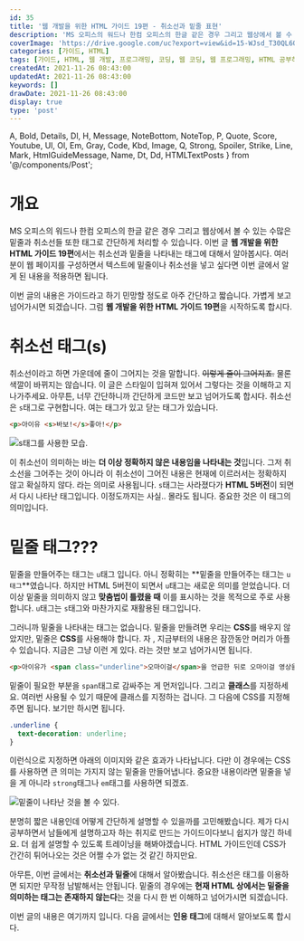 ```yaml
---
id: 35
title: '웹 개발을 위한 HTML 가이드 19편 - 취소선과 밑줄 표현'
description: 'MS 오피스의 워드나 한컴 오피스의 한글 같은 경우 그리고 웹상에서 볼 수 있는 수많은 밑줄과 취소선들 또한 태그로 간단하게 처리할 수 있습니다. 이번 글 웹 개발을 위한 HTML 가이드 19편에서는 취소선과 밑줄을 나타내는 태그에 대해서 알아봅시다. 여러분이 웹 페이지를 구성하면서 텍스트에 밑줄이나 취소선을 넣고 싶다면 이번 글에서 알게 된 내용을 적용하면 됩니다. 이번 글의 내용은 가이드라고 하기 민망할 정도로 아주 간단하고 짧습니다. 가볍게 보고 넘어가시면 되겠습니다. 그럼 웹 개발을 위한 HTML 가이드 19편을 시작하도록 합시다. 취소선이라고 하면 가운데에 줄이 그어지는 것을 말합니다. 이렇게 줄이 그어지죠. 물론 색깔이 바뀌지는 않습니다. 이 글은 스타일이 입혀져 있어서 그렇다는 것을 이해하고 지나가주세요. 아무튼, 너무 간단하니까 간단하게 코드만 보고 넘어가도록 합시다. 취소선은 s태그로 구현합니다. 여는 태그가 있고 닫는 태그가 있습니다.'
coverImage: 'https://drive.google.com/uc?export=view&id=15-WJsd_T30QL6OBnuezGG4ePQP7cNll5'
categories: [가이드, HTML]
tags: [가이드, HTML, 웹 개발, 프로그래밍, 코딩, 웹 코딩, 웹 프로그래밍, HTML 공부하기, HTML 초보, 취소선, 밑줄, s 태그, u 태그]
createdAt: 2021-11-26 08:43:00
updatedAt: 2021-11-26 08:43:00
keywords: []
drawDate: 2021-11-26 08:43:00
display: true
type: 'post'
---
```


  A, Bold, Details, Dl, H, Message, NoteBottom, NoteTop, P,
  Quote, Score, Youtube, Ul, Ol, Em, Gray, Code, Kbd, Image,
  Q, Strong, Spoiler, Strike, Line, Mark, HtmlGuideMessage, Name,
  Dt, Dd, HTMLTextPosts
} from '@/components/Post';

<HtmlGuideMessage />

<HTMLTextPosts />

# 개요
MS 오피스의 워드나 한컴 오피스의 한글 같은 경우 그리고 웹상에서 볼 수 있는 수많은 밑줄과 취소선들 또한 태그로 간단하게 처리할 수 있습니다. 이번 글 **웹 개발을 위한 HTML 가이드 19편**에서는 취소선과 밑줄을 나타내는 태그에 대해서 알아봅시다. 여러분이 웹 페이지를 구성하면서 텍스트에 밑줄이나 취소선을 넣고 싶다면 이번 글에서 알게 된 내용을 적용하면 됩니다.

이번 글의 내용은 가이드라고 하기 민망할 정도로 아주 간단하고 짧습니다. 가볍게 보고 넘어가시면 되겠습니다. 그럼 **웹 개발을 위한 HTML 가이드 19편**을 시작하도록 합시다.

# 취소선 태그(s)
<P>취소선이라고 하면 가운데에 줄이 그어지는 것을 말합니다. <Strike>이렇게 줄이 그어지죠.</Strike> 물론 색깔이 바뀌지는 않습니다. 이 글은 스타일이 입혀져 있어서 그렇다는 것을 이해하고 지나가주세요. 아무튼, 너무 간단하니까 간단하게 코드만 보고 넘어가도록 합시다. 취소선은 <Code>s</Code>태그로 구현합니다. 여는 태그가 있고 닫는 태그가 있습니다.</P>

```html
<p>아이유 <s>바보!</s>좋아!</p>
```

![s태그를 사용한 모습.](https://drive.google.com/uc?export=view&id=1DHo52iia4wcXqI8lyOnrIM8pRygTNqL3)

이 취소선이 의미하는 바는 **더 이상 정확하지 않은 내용임을 나타내는 것**입니다. 그저 취소선을 그어주는 것이 아니라 이 취소선이 그어진 내용은 현재에 이르러서는 정확하지 않고 확실하지 않다. 라는 의미로 사용됩니다. `s`태그는 사라졌다가 **HTML 5버전**이 되면서 다시 나타난 태그입니다. 이정도까지는 사실.. 몰라도 됩니다. 중요한 것은 이 태그의 의미입니다.

# 밑줄 태그???
밑줄을 만들어주는 태그는 `u`태그 입니다. 아니 정확히는 **밑줄을 만들어주는 태그는 `u태그`**였습니다. 하지만 HTML 5버전이 되면서 `u`태그는 새로운 의미를 얻었습니다. 더 이상 밑줄을 의미하지 않고 **맞춤법이 틀렸을 때** 이를 표시하는 것을 목적으로 주로 사용합니다. `u`태그는 `s`태그와 마찬가지로 재활용된 태그입니다.

그러니까 밑줄을 나타내는 태그는 없습니다. 밑줄을 만들려면 우리는 **CSS**를 배우지 않았지만, 밑줄은 **CSS**를 사용해야 합니다. 자 , 지금부터의 내용은 잠깐동안 머리가 아플 수 있습니다. 지금은 그냥 이런 게 있다. 라는 것만 보고 넘어가시면 됩니다.

```html
<p>아이유가 <span class="underline">오마이걸</span>을 언급한 뒤로 오마이걸 영상을 자주 찾아보게 되었다.</p>
```

밑줄이 필요한 부분을 `span`태그로 감싸주는 게 먼저입니다. 그리고 **클래스**를 지정하세요. 여러번 사용될 수 있기 때문에 클래스를 지정하는 겁니다. 그 다음에 CSS를 지정해주면 됩니다. 보기만 하시면 됩니다.

```css
.underline {
  text-decoration: underline;
}
```

이런식으로 지정하면 아래의 이미지와 같은 효과가 나타납니다. 다만 이 경우에는 CSS를 사용하면 큰 의미는 가지지 않는 밑줄을 만들어냅니다. 중요한 내용이라면 밑줄을 넣을 게 아니라 `strong`태그나 `em`태그를 사용하면 되겠죠.

![밑줄이 나타난 것을 볼 수 있다.](https://drive.google.com/uc?export=view&id=1iIwA65znzyUAiaZthExCuvxBnhIRGIEP)

<Line />

분명히 짧은 내용인데 어떻게 간단하게 설명할 수 있을까를 고민해봤습니다. 제가 다시 공부하면서 남들에게 설명하고자 하는 취지로 만드는 가이드이다보니 쉽지가 않긴 하네요. 더 쉽게 설명할 수 있도록 트레이닝을 해봐야겠습니다. HTML 가이드인데 CSS가 간간히 튀어나오는 것은 어쩔 수가 없는 것 같긴 하지만요.

아무튼, 이번 글에서는 **취소선과 밑줄**에 대해서 알아봤습니다. 취소선은 태그를 이용하면 되지만 무작정 남발해서는 안됩니다. 밑줄의 경우에는 **현재 HTML 상에서는 밑줄을 의미하는 태그는 존재하지 않는다**는 것을 다시 한 번 이해하고 넘어가시면 되겠습니다.

이번 글의 내용은 여기까지 입니다. 다음 글에서는 **인용 태그**에 대해서 알아보도록 합시다.
